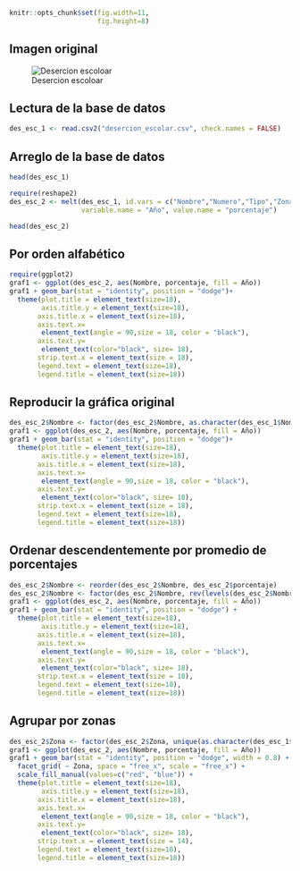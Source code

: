 ```r
knitr::opts_chunk$set(fig.width=11, 
                      fig.height=8)
```

## Imagen original

![Desercion escoloar](desercion_escolar.png)

## Lectura de la base de datos

```r
des_esc_1 <- read.csv2("desercion_escolar.csv", check.names = FALSE)
```


## Arreglo de la base de datos

```r
head(des_esc_1)

require(reshape2)
des_esc_2 <- melt(des_esc_1, id.vars = c("Nombre","Numero","Tipo","Zona"),
                  variable.name = "Año", value.name = "porcentaje")

head(des_esc_2)
```

## Por orden alfabético

```r
require(ggplot2)
graf1 <- ggplot(des_esc_2, aes(Nombre, porcentaje, fill = Año))
graf1 + geom_bar(stat = "identity", position = "dodge")+
  theme(plot.title = element_text(size=18),
        axis.title.y = element_text(size=18),
       axis.title.x = element_text(size=18),
       axis.text.x=
        element_text(angle = 90,size = 18, color = "black"), 
       axis.text.y=
        element_text(color="black", size= 18),
       strip.text.x = element_text(size = 18),
       legend.text = element_text(size=18),
       legend.title = element_text(size=18))
```

## Reproducir la gráfica original

```r
des_esc_2$Nombre <- factor(des_esc_2$Nombre, as.character(des_esc_1$Nombre))
graf1 <- ggplot(des_esc_2, aes(Nombre, porcentaje, fill = Año))
graf1 + geom_bar(stat = "identity", position = "dodge")+
  theme(plot.title = element_text(size=18),
        axis.title.y = element_text(size=18),
       axis.title.x = element_text(size=18),
       axis.text.x=
        element_text(angle = 90,size = 18, color = "black"), 
       axis.text.y=
        element_text(color="black", size= 18),
       strip.text.x = element_text(size = 18),
       legend.text = element_text(size=18),
       legend.title = element_text(size=18))

```

## Ordenar descendentemente por promedio de porcentajes

```r
des_esc_2$Nombre <- reorder(des_esc_2$Nombre, des_esc_2$porcentaje)
des_esc_2$Nombre <- factor(des_esc_2$Nombre, rev(levels(des_esc_2$Nombre)))
graf1 <- ggplot(des_esc_2, aes(Nombre, porcentaje, fill = Año))
graf1 + geom_bar(stat = "identity", position = "dodge") +
  theme(plot.title = element_text(size=18),
        axis.title.y = element_text(size=18),
       axis.title.x = element_text(size=18),
       axis.text.x=
        element_text(angle = 90,size = 18, color = "black"), 
       axis.text.y=
        element_text(color="black", size= 18),
       strip.text.x = element_text(size = 18),
       legend.text = element_text(size=18),
       legend.title = element_text(size=18))
```



## Agrupar por zonas

```r
des_esc_2$Zona <- factor(des_esc_2$Zona, unique(as.character(des_esc_1$Zona)))
graf1 <- ggplot(des_esc_2, aes(Nombre, porcentaje, fill = Año))
graf1 + geom_bar(stat = "identity", position = "dodge", width = 0.8) +
  facet_grid( ~ Zona, space = "free_x", scale = "free_x") +
  scale_fill_manual(values=c("red", "blue")) +
  theme(plot.title = element_text(size=18),
        axis.title.y = element_text(size=18),
       axis.title.x = element_text(size=18),
       axis.text.x=
        element_text(angle = 90,size = 18, color = "black"), 
       axis.text.y=
        element_text(color="black", size= 18),
       strip.text.x = element_text(size = 14),
       legend.text = element_text(size=18),
       legend.title = element_text(size=18))
```

